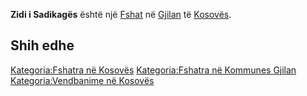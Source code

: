 {{Fshat në Kosovës
 | Emri                = Zidi i Sadikagës
| sqi_D_name = Zidi i Sadikagës
| sqi_D_FULL_NAME_RO = Zidi i Sadikagës
| sqi_D_FULL_NAME_ND_RO = Zidi i Sadikages
| sqi_D_SORT_NAME_RG = ZIDIISADIKAGES
| sqi_D_FULL_NAME_RG = Zidi i Sadikagës
| sqi_D_FULL_NAME_ND_RG = Zidi i Sadikages
| sqi_V_name = Zib-Sallih-Age
| sqi_V_FULL_NAME_RO = Zib-Sallih-Age Zidi Sadikagës
| sqi_V_FULL_NAME_ND_RO = Zib-Sallih-Age Zidi Sadikages
| sqi_V_SORT_NAME_RG = ZIBSALLIHAGE ZIDISADIKAGES
| sqi_V_FULL_NAME_RG = Zib-Sallih-Age Zidi Sadikagës
| sqi_V_FULL_NAME_ND_RG = Zib-Sallih-Age Zidi Sadikages
| srp_N_name = Zid Sadih Aga
| srp_N_FULL_NAME_RO = Zid Sadih Aga
| srp_N_FULL_NAME_ND_RO = Zid Sadih Aga
| srp_N_SORT_NAME_RG = ZIDSADIHAGA
| srp_N_FULL_NAME_RG = Zid Sadih Aga
| srp_N_FULL_NAME_ND_RG = Zid Sadih Aga
| srp_NS_name = Зид Садих Ага
| srp_NS_FULL_NAME_RO = Зид Садих Ага
| srp_NS_FULL_NAME_ND_RO = Зид Садих Ага
| srp_NS_SORT_NAME_RG = ЗИДСАДИХАГА
| srp_NS_FULL_NAME_RG = Зид Садих Ага
| srp_NS_FULL_NAME_ND_RG = Зид Садих Ага
| srp_V_name = Sadikagin Zid
| srp_V_FULL_NAME_RO = Sadikagin Zid
| srp_V_FULL_NAME_ND_RO = Sadikagin Zid
| srp_V_SORT_NAME_RG = SADIKAGINZID
| srp_V_FULL_NAME_RG = Sadikagin Zid
| srp_V_FULL_NAME_ND_RG = Sadikagin Zid
| srp_VS_name = Садикаган Зид
| srp_VS_FULL_NAME_RO = Садикаган Зид
| srp_VS_FULL_NAME_ND_RO = Садикаган Зид
| srp_VS_SORT_NAME_RG = САДИКАГАНЗИД
| srp_VS_FULL_NAME_RG = Садикаган Зид
| srp_VS_FULL_NAME_ND_RG = Садикаган Зид

 | Emri (Rasa dhanore) = 
 | Figura              = 
 | Shteti              = Kosovo
 | Komuna              = Gjilan
 | Kodi postar         = 
 | Sipërfaqja          = 

 | Popullsia           = 

 | Regj. i popullsisë  = 
 | Dend. e popullsisë  = 
 | Faqja zyrtare       = 
 <!--- Koordinatat ----> 
 | Gjerësia            = 42.365
 | Gjatësia            = 20.447778
 | Lartësia            = 
}}
'''Zidi i Sadikagës''' është një [[Fshat]] në [[Gjilan]] të [[Kosovës]].

<!-- == Gjeografia == -->
<!-- == Historia == -->
<!-- == Demografia == -->
== Shih edhe ==
{{Komuna Gjilan}}
{{Kosovo-Administrata-Cung}}

[[Kategoria:Fshatra në Kosovës]]
[[Kategoria:Fshatra në Kommunes Gjilan]]
[[Kategoria:Vendbanime në Kosovës]]